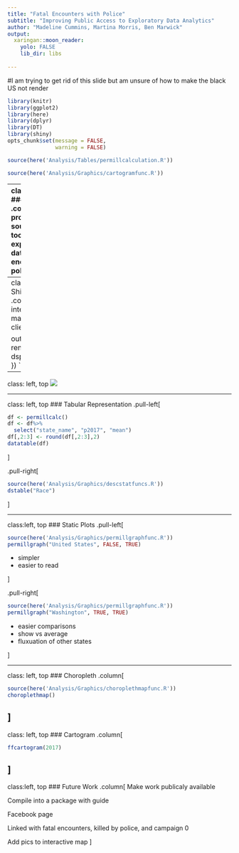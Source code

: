 ```yaml
---
title: "Fatal Encounters with Police"
subtitle: "Improving Public Access to Exploratory Data Analytics"
author: "Madeline Cummins, Martina Morris, Ben Marwick"
output:
  xaringan::moon_reader:
    yolo: FALSE     
    lib_dir: libs
    
---
```


#I am trying to get rid of this slide but am unsure of how to make the black US not render
```r
library(knitr)
library(ggplot2)
library(here)
library(dplyr)
library(DT)
library(shiny)
opts_chunk$set(message = FALSE,
               warning = FALSE)
```


```r
source(here('Analysis/Tables/permillcalculation.R'))
```

```r
source(here('Analysis/Graphics/cartogramfunc.R'))
```
---
class: left, top
### Outline
.column[
Goal: To provide open-source, simple tools for exploring the data on fatal 
encounters with police

Simple Exploratory Data Analytics Tools
<ul>
<li>Tables</li>
<li>Static Plots</li>
<li>Interactive Maps</li>
</ul>
Tools for Public Access
<ul>
<li>Shiny</li>
<li>GitHub</li>
</ul>
]

---
class: left, top
### Shiny App
.column[
UI (user interface) - makes what the client sees
```r
fluidPage(titlePanel("Descriptive Statistics"),
          sidebarLayout(
            sidebarPanel(
              selectInput("dem", "Demographic", c("Race", "Gender", "Age")),
              h6("Please take note that the data we have right now is still a work in progress so some of the data is missing. This means that there is a possibility that the trends displayed aren't the true trends for the data.")
            ),
            mainPanel(dataTableOutput("dstbl"), plotOutput("dsplt"))))
```
Server - interacts with r codes and functions
```r
output$dstbl <- renderDataTable({
    dstable(input$dem)
  }) 
  
output$dsplt <- renderPlot({
    dsplot(input$dem)
  })
```
]
---

class: left, top
![](maddi_files/pictures/DescStatPage.png)

---

class: left, top
### Tabular Representation
.pull-left[
```r
df <- permillcalc()
df <- df%>%
  select("state_name", "p2017", "mean")
df[,2:3] <- round(df[,2:3],2)
datatable(df)
```
]

.pull-right[
```r
source(here('Analysis/Graphics/descstatfuncs.R'))
dstable("Race")
```
]

---

class:left, top
### Static Plots
.pull-left[
```r
source(here('Analysis/Graphics/permillgraphfunc.R'))
permillgraph("United States", FALSE, TRUE)
```
<ul>
<li>simpler</li>
<li>easier to read</li>
</ul>
]

.pull-right[
```r
source(here('Analysis/Graphics/permillgraphfunc.R'))
permillgraph("Washington", TRUE, TRUE)
```
<ul>
<li>easier comparisons</li>
<li>show vs average</li>
<li>fluxuation of other states</li>
</ul>
]

---

class: left, top
### Choropleth
.column[
```r
source(here('Analysis/Graphics/choroplethmapfunc.R'))
choroplethmap()
```
]
---

class: left, top
### Cartogram
.column[
```r
ffcartogram(2017)
```
]
---
class:left, top
### Future Work
.column[
Make work publicaly available

Compile into a package with guide

Facebook page

Linked with fatal encounters, killed by police, and campaign 0

Add pics to interactive map
]